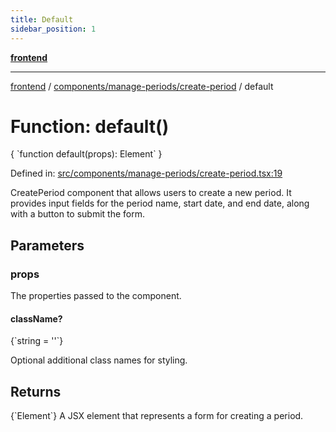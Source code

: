 ```yaml
---
title: Default
sidebar_position: 1
---
```



[**frontend**](../../../..)

***

[frontend](../../../..) / [components/manage-periods/create-period](..) / default

# Function: default()

<CodeBlock language="ts">
{ `function default(props): Element` }
</CodeBlock>

Defined in: [src/components/manage-periods/create-period.tsx:19](https://github.com/svsticky/CommitteeClash/blob/cf8a63ee123fe6ef8b9cc633622ca8c3bc6fa48a/frontend/src/components/manage-periods/create-period.tsx#L19)

CreatePeriod component that allows users to create a new period.
It provides input fields for the period name, start date, and end date,
along with a button to submit the form.

## Parameters

### props

The properties passed to the component.

#### className?
<CodeBlock language="ts">
{`string = ''`}
</CodeBlock>

Optional additional class names for styling.

## Returns
<CodeBlock language="ts">
{`Element`}
</CodeBlock>
A JSX element that represents a form for creating a period.
